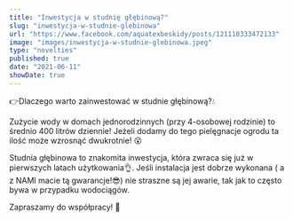 ```yaml
---
title: "Inwestycja w studnię głębinową?"
slug: "inwestycja-w-studnie-glebinowa"
url: "https://www.facebook.com/aquatexbeskidy/posts/121110333472133"
image: "images/inwestycja-w-studnie-glebinowa.jpeg"
type: "novelties"
published: true
date: "2021-06-11"
showDate: true
---
```


👉Dlaczego warto zainwestować w studnie głębinową?💧

Zużycie wody w domach jednorodzinnych (przy 4-osobowej rodzinie) to średnio 400 litrów dziennie! Jeżeli dodamy do tego pielęgnacje ogrodu ta ilość może wzrosnąć dwukrotnie! 😮

Studnia głębinowa to znakomita inwestycja, która zwraca się już w pierwszych latach użytkowania👌. Jeśli instalacja jest dobrze wykonana ( a z NAMI macie tą gwarancje!😎)  nie straszne są jej awarie, tak jak to często bywa w przypadku wodociągów.

Zapraszamy do współpracy! 💪
